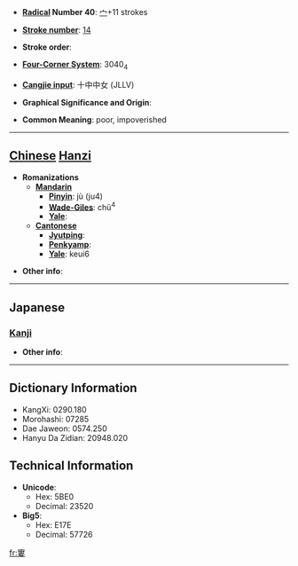 * '''[[Wiktionary:Chinese radical index| Radical]] Number 40''': [[Wiktionary:Chinese radical index 宀|宀]]+11 strokes

* '''[[Wiktionary:Chinese total strokes index|Stroke number]]''': [[Wiktionary:Chinese total strokes index 14|14]]

* '''Stroke order''': 

* '''[[Wiktionary:Chinese four corner index|Four-Corner System]]''': 3040<sub>4</sub>

* '''[[Wiktionary:Chinese Cangjie index|Cangjie input]]''': 十中中女 (JLLV)

* '''Graphical Significance and Origin''': 

* '''Common Meaning''': poor, impoverished

----

== [[Chinese]] [[Hanzi]] ==

* '''Romanizations'''
** '''[[Mandarin]]'''
*** '''[[Pinyin]]''': jù (ju4)
*** '''[[Wade-Giles]]''': chü<sup>4</sup>
*** '''[[Yale]]''': 
** '''[[Cantonese]]'''
*** '''[[Jyutping]]''':
*** '''[[Penkyamp]]''': 
*** '''[[Yale]]''': keui6

* '''Other info''': 

----

==Japanese==
===[[Kanji]]===
{{kanji|on readings=[[く]] (ku), [[る]] (ru), [[ろわ]] (rowa)
|kun readings=[[まずしい]] (mazushii), [[やつれる]] (yatsureru), [[ちひさい]] (chihisai)
}}

* '''Other info''':  

----

== Dictionary Information ==

* KangXi: 0290.180
* Morohashi: 07285
* Dae Jaweon: 0574.250
* Hanyu Da Zidian: 20948.020

== Technical Information ==

* '''Unicode''':
** Hex: 5BE0
** Decimal: 23520
* '''Big5''':
** Hex: E17E
** Decimal: 57726

[[fr:寠]]